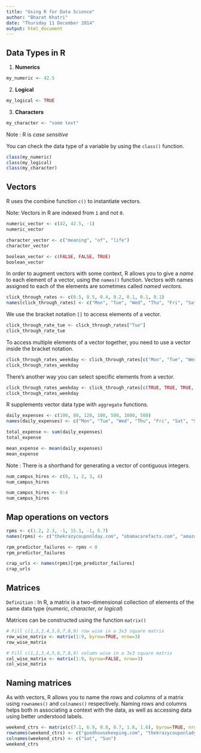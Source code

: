 ```yaml
---
title: "Using R for Data Science"
author: "Bharat Khatri"
date: "Thursday 11 December 2014"
output: html_document
---
```


Data Types in R
---------------
1. **Numerics** 
```r
my_numeric <- 42.5
```
2. **Logical** 
```r
my_logical <- TRUE
```
3. **Characters** 
```r
my_character <- "some text"
```

Note : R is *case sensitive*

You can check the data type of a variable by using the `class()` function.

```r
class(my_numeric)
class(my_logical)
class(my_character)
```


Vectors
-------
R uses the combine function `c()` to instantiate vectors.

Note: Vectors in R are indexed from `1` and not `0`.

```r
numeric_vector <- c(42, 42.5, -1)
numeric_vector

character_vector <- c("meaning", "of", "life")
character_vector

boolean_vector <- c(FALSE, FALSE, TRUE)
boolean_vector
```

In order to augment vectors with some context, R allows you to give a *name* to each element of a vector, using the `names()` function. Vectors with names assigned to each of the elements are sometimes called *named vectors*.

```r
click_through_rates <- c(0.5, 0.5, 0.4, 0.2, 0.1, 0.1, 0.1)
names(click_through_rates) <- c("Mon", "Tue", "Wed", "Thu", "Fri", "Sat", "Sun")
```

We use the bracket notation `[]` to access elements of a vector.

```r
click_through_rate_tue <- click_through_rates["Tue"]
click_through_rate_tue
```

To access multiple elements of a vector together, you need to use a vector inside the bracket notation.

```r
click_through_rates_weekday <- click_through_rates[c("Mon", "Tue", "Wed", "Thu", "Fri")]
click_through_rates_weekday
```

There's another way you can select specific elements from a vector.

```r
click_through_rates_weekday <- click_through_rates[c(TRUE, TRUE, TRUE, TRUE, TRUE, FALSE, FALSE)]
click_through_rates_weekday
```

R supplements vector data type with `aggregate` functions.

```r
daily_expenses <- c(100, 80, 120, 100, 500, 1000, 500)
names(daily_expenses) <- c("Mon", "Tue", "Wed", "Thu", "Fri", "Sat", "Sun")

total_expense <- sum(daily_expenses)
total_expense

mean_expense <- mean(daily_expenses)
mean_expense
```


Note : There is a shorthand for generating a vector of contiguous integers.
```r
num_campus_hires <- c(0, 1, 2, 3, 4)
num_campus_hires

num_campus_hires <- 0:4
num_campus_hires
```

Map operations on vectors
-------------------------
```r
rpms <- c(1.2, 2.3, -1, 15.1, -1, 5.7)
names(rpms) <- c("thekrazycouponlday.com", "obamacarefacts.com", "amazon.com", "goodhousekeeping.com", "wikipedia.org", "cheapflights.com")

rpm_predictor_failures <- rpms < 0
rpm_predictor_failures

crap_urls <- names(rpms)[rpm_predictor_failures]
crap_urls
```


Matrices
--------
`Definition` : In R, a matrix is a two-dimensional collection of elements of the same data type (*numeric*, *character*, or *logical*)

Matrices can be constructed using the function `matrix()`

```r
# Fill c(1,2,3,4,5,6,7,8,9) row wise in a 3x3 square matrix
row_wise_matrix <- matrix(1:9, byrow=TRUE, nrow=3)
row_wise_matrix

# Fill c(1,2,3,4,5,6,7,8,9) column wise in a 3x3 square matrix
col_wise_matrix <- matrix(1:9, byrow=FALSE, nrow=3)
col_wise_matrix
```


Naming matrices
---------------
As with vectors, R allows you to name the *rows* and *columns* of a matrix using `rownames()` and `colnames()` respectively. Naming rows and columns helps both in associating a context with the data, as well as accessing data using better understood labels. 

```r
weekend_ctrs <- matrix(c(7.1, 6.9, 0.8, 0.7, 1.8, 1.6), byrow=TRUE, nrow=3)
rownames(weekend_ctrs) <- c("goodhousekeeping.com", "thekrazycouponlady.com", "cheapflights.com")
colnames(weekend_ctrs) <- c("Sat", "Sun")
weekend_ctrs
```

